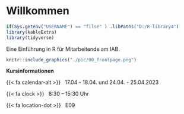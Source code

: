 # Willkommen {#index .unnumbered}

```r
if(Sys.getenv("USERNAME") == "filse" ) .libPaths("D:/R-library4") 
library(kableExtra)
library(tidyverse)
```

Eine Einführung in R für Mitarbeitende am IAB.

```r
knitr::include_graphics("./pic/00_frontpage.png")
```


**Kursinformationen**

::: {.g-col-12 .g-col-sm-6 .g-col-md-4}


{{< fa calendar-alt >}} &nbsp; 17.04 - 18.04. und 24.04. - 25.04.2023

{{< fa clock >}} &nbsp; 8:30 – 15:30 Uhr

{{< fa location-dot >}} &nbsp; E09

:::
